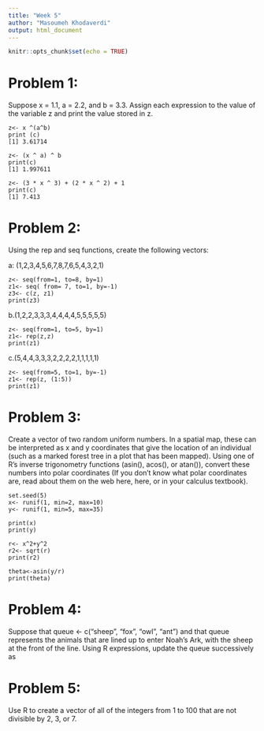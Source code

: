 ```yaml
---
title: "Week 5"
author: "Masoumeh Khodaverdi"
output: html_document
---
```


```r
knitr::opts_chunk$set(echo = TRUE)
```

# **Problem 1:** 
Suppose x = 1.1, a = 2.2, and b = 3.3. Assign each expression to the value of the variable z and print the value stored in z.
```
z<- x ^(a^b)
print (c)
[1] 3.61714
```
```
z<- (x ^ a) ^ b
print(c)
[1] 1.997611
```
```
z<- (3 * x ^ 3) + (2 * x ^ 2) + 1
print(c)
[1] 7.413
```



# **Problem 2:** 
Using the rep and seq functions, create the following vectors:

a: (1,2,3,4,5,6,7,8,7,6,5,4,3,2,1)

```
z<- seq(from=1, to=8, by=1)
z1<- seq( from= 7, to=1, by=-1)
z3<- c(z, z1)
print(z3)

```
b.(1,2,2,3,3,3,4,4,4,4,5,5,5,5,5)
```
z<- seq(from=1, to=5, by=1)
z1<- rep(z,z)
print(z1)

```
c.(5,4,4,3,3,3,2,2,2,2,1,1,1,1,1)
```
z<- seq(from=5, to=1, by=-1)
z1<- rep(z, (1:5))
print(z1)
```



# **Problem 3:**
Create a vector of two random uniform numbers. In a spatial map, these can be interpreted as x and y coordinates that give the location of an individual (such as a marked forest tree in a plot that has been mapped). Using one of R’s inverse trigonometry functions (asin(), acos(), or atan()), convert these numbers into polar coordinates (If you don’t know what polar coordinates are, read about them on the web here, here, or in your calculus textbook).
```
set.seed(5)
x<- runif(1, min=2, max=10)
y<- runif(1, min=5, max=35)

print(x)
print(y)

r<- x^2+y^2
r2<- sqrt(r)
print(r2)

theta<-asin(y/r)
print(theta)
```


# **Problem 4:**
Suppose that queue <- c("sheep", "fox", "owl", "ant") and that queue represents the animals that are lined up to enter Noah’s Ark, with the sheep at the front of the line. Using R expressions, update the queue successively as

# **Problem 5:**
Use R to create a vector of all of the integers from 1 to 100 that are not divisible by 2, 3, or 7.



